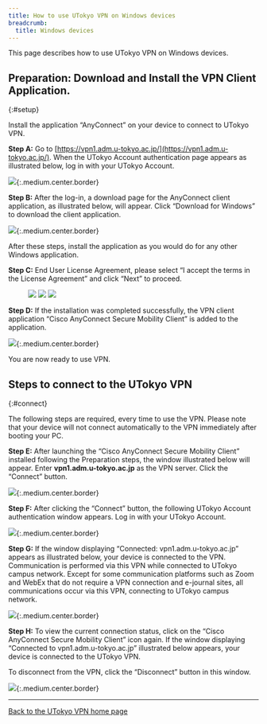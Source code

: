 ```yaml
---
title: How to use UTokyo VPN on Windows devices
breadcrumb:
  title: Windows devices
---
```


This page describes how to use UTokyo VPN on Windows devices.

<SubpageBeginning />

## Preparation: Download and Install the VPN Client Application.
{:#setup}

Install the application “AnyConnect” on your device to connect to UTokyo VPN.

**Step A:** Go to [https://vpn1.adm.u-tokyo.ac.jp/](https://vpn1.adm.u-tokyo.ac.jp/). When the UTokyo Account authentication page appears as illustrated below, log in with your UTokyo Account.

![](img/win01-vpn1-login.png){:.medium.center.border}

<HelpSecurityEducation />
<HelpMfa />

**Step B:** After the log-in, a download page for the AnyConnect client application, as illustrated below, will appear. Click “Download for Windows” to download the client application.

![](img/win02-download-page.png){:.medium.center.border}

<HelpWhite />

After these steps, install the application as you would do for any other Windows application.

**Step C:** End User License Agreement, please select “I accept the terms in the License Agreement” and click “Next” to proceed.

<figure class="gallery">
  <img src="img/win03-install-1.png" class="border" />
  <img src="img/win04-install-2.png" class="border" />
  <img src="img/win05-install-3.png" class="border" />
</figure>

**Step D:** If the installation was completed successfully, the VPN client application “Cisco AnyConnect Secure Mobility Client” is added to the application.

![](img/win06-cisco-on-task.png){:.medium.center.border}

You are now ready to use VPN.

## Steps to connect to the UTokyo VPN
{:#connect}

The following steps are required, every time to use the VPN. Please note that your device will not connect automatically to the VPN immediately after booting your PC.

**Step E:** After launching the “Cisco AnyConnect Secure Mobility Client” installed following the Preparation steps, the window illustrated below will appear. Enter **vpn1.adm.u-tokyo.ac.jp** as the VPN server. Click the “Connect” button. 

![](img/win09-anyconnect-login.png){:.medium.center.border}

**Step F:** After clicking the “Connect” button, the following UTokyo Account authentication window appears. Log in with your UTokyo Account.

![](img/win09-anyconnect-login.png){:.medium.center.border}

<HelpMultipleUsers />
<HelpSecurityEducation />
<HelpMfa />

**Step G:** If the window displaying “Connected: vpn1.adm.u-tokyo.ac.jp” appears as illustrated below, your device is connected to the VPN. Communication is performed via this VPN while connected to UTokyo campus network. Except for some communication platforms such as Zoom and WebEx that do not require a VPN connection and e-journal sites, all communications occur via this VPN, connecting to UTokyo campus network.

![](img/win10-vpn-connected.png){:.medium.center.border}

**Step H:** To view the current connection status, click on the “Cisco AnyConnect Secure Mobility Client” icon again. If the window displaying “Connected to vpn1.adm.u-tokyo.ac.jp” illustrated below appears, your device is connected to the UTokyo VPN.

To disconnect from the VPN, click the “Disconnect” button in this window.

![](img/win11-vpn-connected-window.png){:.medium.center.border}

---

[Back to the UTokyo VPN home page](.)
